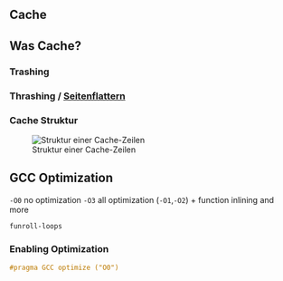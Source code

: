 ## Cache

::: callout-note
## Was Cache?
:::

### Trashing

### Thrashing / [Seitenflattern](https://de.wikipedia.org/wiki/Seitenflattern)

### Cache Struktur

![Struktur einer Cache-Zeilen](images/performance\cache-line-structure.png){#fig-performance-cache-line-structure}

## GCC Optimization

`-O0` no optimization
`-O3` all optimization (`-O1`,`-O2`) + function inlining and more

`funroll-loops`

::: {.callout-tip}
### Enabling Optimization

```c
#pragma GCC optimize ("O0")
```
:::


<!--[CPU/MCU MMU]------------------------------------------------------------------------>

##